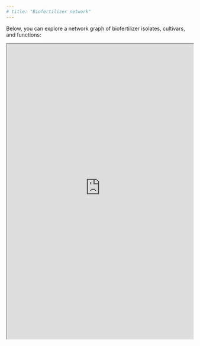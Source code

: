 ```yaml
---
# title: "Biofertilizer network"
---
```


Below, you can explore a network graph of biofertilizer isolates, cultivars, and functions:

<iframe class="full-width-iframe" src="https://f0om03-s0ren-petersen.shinyapps.io/biofertilizer/" width="100%" height="800px">

</iframe>
